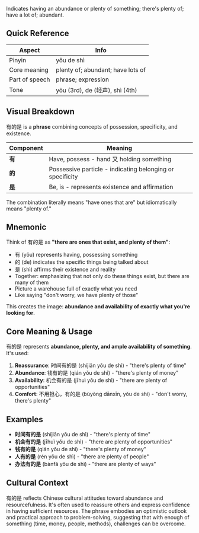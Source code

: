 Indicates having an abundance or plenty of something; there's plenty of; have a lot of; abundant.

## Quick Reference

| Aspect         | Info                              |
| -------------- | --------------------------------- |
| Pinyin         | yǒu de shì                        |
| Core meaning   | plenty of; abundant; have lots of |
| Part of speech | phrase; expression                |
| Tone           | yǒu (3rd), de (轻声), shì (4th)   |

## Visual Breakdown

有的是 is a **phrase** combining concepts of possession, specificity, and existence.

| Component | Meaning                                                   |
| --------- | --------------------------------------------------------- |
| **有**    | Have, possess - hand 又 holding something                 |
| **的**    | Possessive particle - indicating belonging or specificity |
| **是**    | Be, is - represents existence and affirmation             |

The combination literally means "have ones that are" but idiomatically means "plenty of."

## Mnemonic

Think of 有的是 as **"there are ones that exist, and plenty of them"**:

- 有 (yǒu) represents having, possessing something
- 的 (de) indicates the specific things being talked about
- 是 (shì) affirms their existence and reality
- Together: emphasizing that not only do these things exist, but there are many of them
- Picture a warehouse full of exactly what you need
- Like saying "don't worry, we have plenty of those"

This creates the image: **abundance and availability of exactly what you're looking for**.

## Core Meaning & Usage

有的是 represents **abundance, plenty, and ample availability of something**. It's used:

1. **Reassurance**: 时间有的是 (shíjiān yǒu de shì) - "there's plenty of time"
2. **Abundance**: 钱有的是 (qián yǒu de shì) - "there's plenty of money"
3. **Availability**: 机会有的是 (jīhuì yǒu de shì) - "there are plenty of opportunities"
4. **Comfort**: 不用担心，有的是 (bùyòng dānxīn, yǒu de shì) - "don't worry, there's plenty"

## Examples

- **时间有的是** (shíjiān yǒu de shì) - "there's plenty of time"
- **机会有的是** (jīhuì yǒu de shì) - "there are plenty of opportunities"
- **钱有的是** (qián yǒu de shì) - "there's plenty of money"
- **人有的是** (rén yǒu de shì) - "there are plenty of people"
- **办法有的是** (bànfǎ yǒu de shì) - "there are plenty of ways"

## Cultural Context

有的是 reflects Chinese cultural attitudes toward abundance and resourcefulness. It's often used to
reassure others and express confidence in having sufficient resources. The phrase embodies an
optimistic outlook and practical approach to problem-solving, suggesting that with enough of
something (time, money, people, methods), challenges can be overcome.
